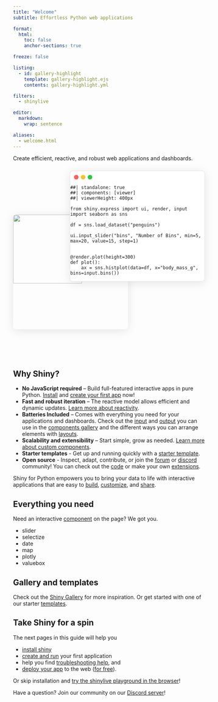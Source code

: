 ```yaml
---
title: "Welcome"
subtitle: Effortless Python web applications

format:
  html:
    toc: false
    anchor-sections: true

freeze: false

listing:
  - id: gallery-highlight
    template: gallery-highlight.ejs
    contents: gallery-highlight.yml

filters:
  - shinylive

editor:
  markdown:
    wrap: sentence

aliases:
  - welcome.html
---
```


Create efficient, reactive, and robust web applications and dashboards.

::: {.floating-code-app .column-page-inset-right}
```{=html}
<img src="assets/code-welcome.svg" class="img-shadow floating-code">
```

::: {.floating-app}
```{=html}
<div class="traffic-lights">
  <div class="traffic-light red"></div>
  <div class="traffic-light yellow"></div>
  <div class="traffic-light green"></div>
</div>
```
```shinylive-python
##| standalone: true
##| components: [viewer]
##| viewerHeight: 400px

from shiny.express import ui, render, input
import seaborn as sns

df = sns.load_dataset("penguins")

ui.input_slider("bins", "Number of Bins", min=5, max=20, value=15, step=1)


@render.plot(height=300)
def plot():
    ax = sns.histplot(data=df, x="body_mass_g", bins=input.bins())
```
:::

```{=html}
<style>
.floating-app .shinylive-wrapper {
  padding: 0.5em;
  background-color: white;
  margin: 0;
  border-radius: 0 0 8px 8px;
  border-right: none;
  border-bottom: none;
  border-left: none;
}

.floating-code-app {
  position: relative;
  width: 100%;
  min-height: 500px;
}

.floating-code,
.floating-app {
  position: absolute;
  border-radius: 8px;
  transition: all 0.4s cubic-bezier(0.34, 1.56, 0.64, 1);
  transition-delay: 100ms;
}

.floating-code {
  left: 0;
  top: 125px;
  width: 60%;
  box-shadow: 0 4px 24px rgba(0, 0, 0, 0.1);
  z-index: 1; /* Below app by default */
}

.floating-app {
  right: 0;
  top: 10px;
  width: 70%;
  background: #ffffff;
  border: 1px solid rgba(0, 0, 0, 0.1);
  box-shadow: 0 4px 24px rgba(0, 0, 0, 0.1);
  z-index: 2; /* Above code by default */
}

/* Traffic lights */
.traffic-lights {
  display: flex;
  gap: 6px;
  margin: 10px;
}

.traffic-light {
  width: 12px;
  height: 12px;
  border-radius: 50%;
}

.red { background: #FF5F56; }
.yellow { background: #FFBD2E; }
.green { background: #27C93F; }

.floating-code:hover {
  transform: translate(0, -14px);
  box-shadow: -8px 12px 32px rgba(0, 0, 0, 0.2) !important;
  z-index: 3;
  width: 80%;
}

.floating-code:hover + .floating-app {
  transform: translate(-20px, 0px) scale(0.9);
  box-shadow: 0 4px 16px rgba(0, 0, 0, 0.08);
  opacity: 0.8;
}
</style>
```
:::

## Why Shiny?

- **No JavaScript required** – Build full-featured interactive apps in pure Python.
  [Install](install.qmd) and [create your first app](create-run.qmd) now!
- **Fast and robust iteration** – The reactive model allows efficient and dynamic updates.
  [Learn more about reactivity](/docs/reactive-foundations.qmd).
- **Batteries Included** – Comes with everything you need for your applications and dashboards.
  Check out the [input](/components/#inputs) and [output](/components/#outputs) you can use in the [components gallery](/components/) and the different ways you can arrange elements with [layouts](/layouts/).
- **Scalability and extensibility** – Start simple, grow as needed. [Learn more about custom components](/docs/custom-component-one-off.qmd).
- **Starter templates** - Get up and running quickly with a [starter template](/templates/).
- **Open source** - Inspect, adapt, contribute, or join the [forum](https://forum.posit.co/c/shiny) or [discord](https://discord.com/invite/yMGCamUMnS) community! You can check out the [code](https://github.com/posit-dev/py-shiny/) or make your own [extensions](/docs/custom-component-one-off.qmd).

Shiny for Python empowers you to bring your data to life with interactive applications that are easy to [build](create-run.qmd), [customize](/docs/ui-customize.qmd), and [share](deploy.qmd).

## Everything you need

Need an interactive [component](/components/) on the page?
We got you.

<!--
Sample of component gallery mini docs that link to component
-->

- slider
- selectize
- date
- map
- plotly
- valuebox


## Gallery and templates

Check out the [Shiny Gallery](/gallery/) for more inspiration.
Or get started with one of our starter [templates](/templates/).

:::: {.column-page-inset-right}
::: {#gallery-highlight}
:::
::::


## Take Shiny for a spin

The next pages in this guide will help you

* [install shiny](install.qmd)
* [create and run](create-run.qmd) your first application
* help you find [troubleshooting help](debug.qmd), and
* [deploy your app](deploy.qmd) to the web ([for free](deploy-cloud.qmd)).

Or skip installation and [try the shinylive playground in the browser](https://shinylive.io/py/examples/)!

Have a question?
Join our community on our [Discord server](https://discord.com/invite/yMGCamUMnS)!

